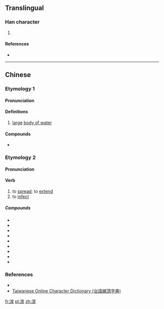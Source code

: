 ==Translingual==

===Han character===
{{Han char|rn=85|rad=水|as=09|sn=12|four=32189|canj=EUMF|ids=⿰氵炭}}

# {{defn|Han|sort=水09}}

====References====
* {{Han ref|kx=0637.220|dkj=17851|dj=1044.170|hdz=31678.010|uh=6E60|ud=28256|bh=DA45|bd=55877}}

----

==Chinese==
{{zh-forms}}

===Etymology 1===

====Pronunciation====
{{zh-pron
|m=tàn
|c=taan3
|h=
|mn=thàn
|mc=y
|oc=y
|cat=
}}

====Definitions====

# {{zh-obsolete}} [[large]] [[body of water]]

====Compounds====
* {{zh-l|湠漫}}

===Etymology 2===

====Pronunciation====
{{zh-pron
|mn=thòaⁿ
|cat=v
}}

====Verb====
{{zh-verb}} {{tcx|Min Nan|lang=zh}}

# to [[spread]]; to [[extend]]
# to [[infect]]

=====Compounds=====
* {{zh-l|白湠|tr=pe̍h-thòaⁿ}}
* {{zh-l|生湠|tr=seⁿ-thòaⁿ, siⁿ-thòaⁿ}}
* {{zh-l|湠欉|tr=thòaⁿ-châng}}
* {{zh-l|湠種|tr=thòaⁿ-chéng}}
* {{zh-l|湠草|tr=thòaⁿ-chháu}}
* {{zh-l|湠開|tr=thòaⁿ--khui}}
* {{zh-l|湠囝|tr=thòaⁿ-kiáⁿ}}
* {{zh-l|湠卵|tr=thòaⁿ-nn̄g}}
* {{zh-l|湠澹|tr=thòaⁿ-tâm}}

===References===
* {{thcwd|8572}}
* [http://210.240.194.97/tg/jitian/tgjt.asp Taiwanese Online Character Dictionary (台語線頂字典)]

[[fr:湠]]
[[pl:湠]]
[[zh:湠]]